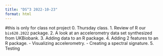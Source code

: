 ```yaml
---
title: "DS^3 2022-10-23"
format: html
---
```

#this is only for class not project
0. Thursday class.
1. Review of R our `bis620.2022` package.
2. A look at an accelerometry data set synthesized from UKBiobank.
3. Adding data to an R package.
4. Adding 2 features to an R package.
    - Visualizing accelerometry.
    - Creating a spectral signature.
5. Testing
